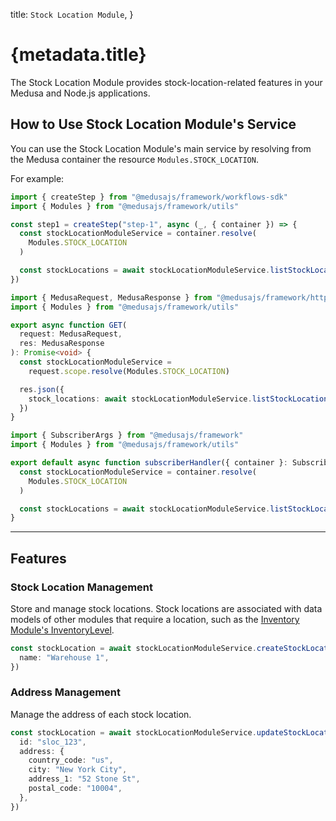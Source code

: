 
  title: `Stock Location Module`,
}

# {metadata.title}

The Stock Location Module provides stock-location-related features in your Medusa and Node.js applications.

## How to Use Stock Location Module's Service

You can use the Stock Location Module's main service by resolving from the Medusa container the resource `Modules.STOCK_LOCATION`.

For example:

<CodeTabs groupId="resource-type">
  <CodeTab label="Workflow Step" value="workflow-step">

```ts title="src/workflows/hello-world/step1.ts"
import { createStep } from "@medusajs/framework/workflows-sdk"
import { Modules } from "@medusajs/framework/utils"

const step1 = createStep("step-1", async (_, { container }) => {
  const stockLocationModuleService = container.resolve(
    Modules.STOCK_LOCATION
  )

  const stockLocations = await stockLocationModuleService.listStockLocations({})
})
```

  </CodeTab>
  <CodeTab label="API Route" value="api-route">

```ts title="src/api/store/custom/route.ts"
import { MedusaRequest, MedusaResponse } from "@medusajs/framework/http"
import { Modules } from "@medusajs/framework/utils"

export async function GET(
  request: MedusaRequest,
  res: MedusaResponse
): Promise<void> {
  const stockLocationModuleService =
    request.scope.resolve(Modules.STOCK_LOCATION)

  res.json({
    stock_locations: await stockLocationModuleService.listStockLocations({}),
  })
}
```

  </CodeTab>
  <CodeTab label="Subscriber" value="subscribers">

```ts title="src/subscribers/custom-handler.ts"
import { SubscriberArgs } from "@medusajs/framework"
import { Modules } from "@medusajs/framework/utils"

export default async function subscriberHandler({ container }: SubscriberArgs) {
  const stockLocationModuleService = container.resolve(
    Modules.STOCK_LOCATION
  )

  const stockLocations = await stockLocationModuleService.listStockLocations({})
}
```

  </CodeTab>
</CodeTabs>

---

## Features

### Stock Location Management

Store and manage stock locations. Stock locations are associated with data models of other modules that require a location, such as the [Inventory Module's InventoryLevel](../inventory/concepts/page.mdx#inventory-level).

```ts
const stockLocation = await stockLocationModuleService.createStockLocations({
  name: "Warehouse 1",
})
```

### Address Management

Manage the address of each stock location.

```ts
const stockLocation = await stockLocationModuleService.updateStockLocations({
  id: "sloc_123",
  address: {
    country_code: "us",
    city: "New York City",
    address_1: "52 Stone St",
    postal_code: "10004",
  },
})
```
